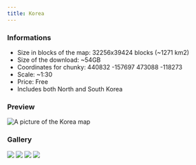 ---
title: Korea
---


### Informations
* Size in blocks of the map: 32256x39424 blocks (~1271 km2)
* Size of the download: ~54GB
* Coordinates for chunky: 440832 -157697 473088 -118273 
* Scale: ~1:30
* Price: Free
* Includes both North and South Korea

### Preview
<img src="/img/maps/previews/asia/korea.webp" alt="A picture of the Korea map"></img>   

### Gallery
<Slider dots arrows={false} infinite slidesToShow={1} slidesToScroll={1} pauseOnHover speed={500} autoplay autoplaySpeed={3000}>
    <img src="/img/maps/gallery/asia/korea/0.webp"></img>
    <img src="/img/maps/gallery/asia/korea/1.webp"></img>
    <img src="/img/maps/gallery/asia/korea/2.webp"></img>
    <img src="/img/maps/gallery/asia/korea/3.webp"></img>
</Slider>